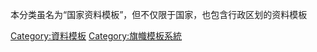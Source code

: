 {{Template_category}}

本分类虽名为“国家资料模板”，但不仅限于国家，也包含行政区划的资料模板

{{CategoryTOC}}

[[Category:資料模板|Category:資料模板]]
[[Category:旗幟模板系統|Category:旗幟模板系統]]